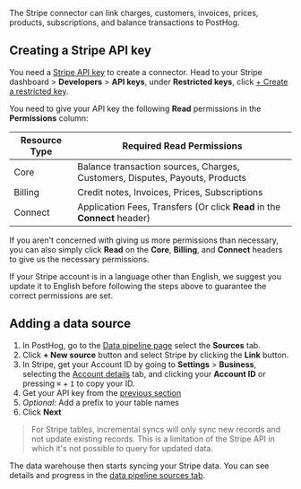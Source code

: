 The Stripe connector can link charges, customers, invoices, prices, products, subscriptions, and balance transactions to PostHog. 

## Creating a Stripe API key

You need a [Stripe API key](https://dashboard.stripe.com/apikeys) to create a connector. Head to your Stripe dashboard > **Developers** > **API keys**, under **Restricted keys**, click [+ Create a restricted key](https://dashboard.stripe.com/apikeys/create).

You need to give your API key the following **Read** permissions in the **Permissions** column:

| Resource Type | Required Read Permissions                                                    |
|---------------|------------------------------------------------------------------------------|
| Core          | Balance transaction sources, Charges, Customers, Disputes, Payouts, Products |
| Billing       | Credit notes, Invoices, Prices, Subscriptions                                |
| Connect       | Application Fees, Transfers (Or click **Read** in the **Connect** header)    |

<ProductScreenshot
  imageLight="https://res.cloudinary.com/dmukukwp6/image/upload/q_auto,f_auto/dashboard_stripe_com_acct_1_R8q1_EH_Qa_RQ_6_Nzlt_apikeys_create_3_3e382d2380.png"
  alt="Stripe API key permissions"
  classes="rounded"
/>

If you aren't concerned with giving us more permissions than necessary, you can also simply click **Read** on the **Core**, **Billing**, and **Connect** headers to give us the necessary permissions.

If your Stripe account is in a language other than English, we suggest you update it to English before following the steps above to guarantee the correct permissions are set.

## Adding a data source 

1. In PostHog, go to the [Data pipeline page](https://us.posthog.com/pipeline/sources) select the **Sources** tab.
2. Click **+ New source** button and select Stripe by clicking the **Link** button.
3. In Stripe, get your Account ID by going to **Settings** > **Business**, selecting the [Account details](https://dashboard.stripe.com/settings/account) tab, and clicking your **Account ID** or pressing `⌘` + `I` to copy your ID.
4. Get your API key from the [previous section](#creating-a-stripe-api-key)
5. *Optional:* Add a prefix to your table names
6. Click **Next**

> For Stripe tables, incremental syncs will only sync new records and not update existing records. This is a limitation of the Stripe API in which it's not possible to query for updated data. 

The data warehouse then starts syncing your Stripe data. You can see details and progress in the [data pipeline sources tab](https://us.posthog.com/pipeline/sources).
